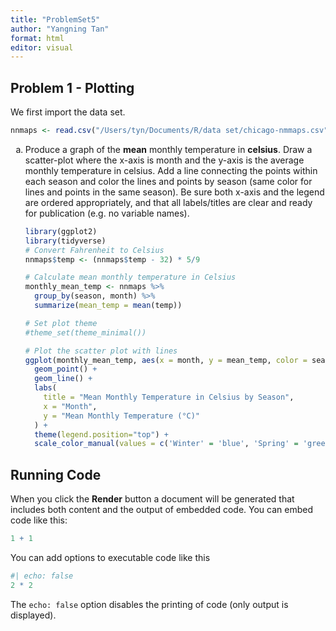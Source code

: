 ```yaml
---
title: "ProblemSet5"
author: "Yangning Tan"
format: html
editor: visual
---
```


## Problem 1 - Plotting

We first import the data set.

```r
nnmaps <- read.csv("/Users/tyn/Documents/R/data set/chicago-nmmaps.csv")
```

a.  Produce a graph of the **mean** monthly temperature in **celsius**. Draw a scatter-plot where the x-axis is month and the y-axis is the average monthly temperature in celsius. Add a line connecting the points within each season and color the lines and points by season (same color for lines and points in the same season). Be sure both x-axis and the legend are ordered appropriately, and that all labels/titles are clear and ready for publication (e.g. no variable names).

    ```r
    library(ggplot2)
    library(tidyverse)
    # Convert Fahrenheit to Celsius
    nnmaps$temp <- (nnmaps$temp - 32) * 5/9

    # Calculate mean monthly temperature in Celsius
    monthly_mean_temp <- nnmaps %>%
      group_by(season, month) %>%
      summarize(mean_temp = mean(temp))

    # Set plot theme
    #theme_set(theme_minimal())

    # Plot the scatter plot with lines
    ggplot(monthly_mean_temp, aes(x = month, y = mean_temp, color = season, group = season)) +
      geom_point() +
      geom_line() +
      labs(
        title = "Mean Monthly Temperature in Celsius by Season",
        x = "Month",
        y = "Mean Monthly Temperature (°C)"
      ) +
      theme(legend.position="top") +
      scale_color_manual(values = c('Winter' = 'blue', 'Spring' = 'green', 'Summer' = 'red', 'Fall' = 'orange'))
    ```

## Running Code

When you click the **Render** button a document will be generated that includes both content and the output of embedded code. You can embed code like this:

```r
1 + 1
```

You can add options to executable code like this

```r
#| echo: false
2 * 2
```

The `echo: false` option disables the printing of code (only output is displayed).
